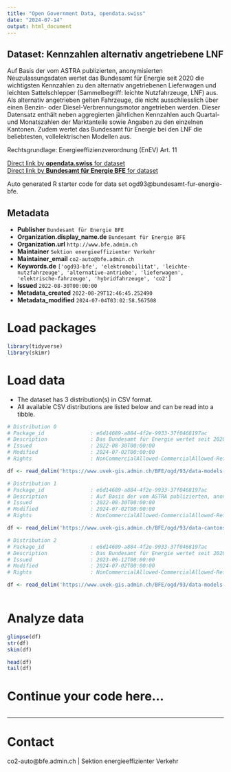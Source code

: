 ```yaml
---
title: "Open Government Data, opendata.swiss"
date: "2024-07-14"
output: html_document
---
```


## Dataset: Kennzahlen alternativ angetriebene LNF

Auf Basis der vom ASTRA publizierten, anonymisierten Neuzulassungsdaten wertet das Bundesamt für Energie seit 2020 die wichtigsten Kennzahlen zu den alternativ angetriebenen Lieferwagen und leichten Sattelschlepper (Sammelbegriff: leichte Nutzfahrzeuge, LNF) aus. Als alternativ angetrieben gelten Fahrzeuge, die nicht ausschliesslich über einen Benzin- oder Diesel-Verbrennungsmotor angetrieben werden. Dieser Datensatz enthält neben aggregierten jährlichen Kennzahlen auch Quartal- und Monatszahlen der Marktanteile sowie Angaben zu den einzelnen Kantonen. Zudem wertet das Bundesamt für Energie bei den LNF die beliebtesten, vollelektrischen Modellen aus.

Rechtsgrundlage: Energieeffizienzverordnung (EnEV) Art. 11


[Direct link by **opendata.swiss** for dataset](https://opendata.swiss/de/dataset/kennzahlen-alternativ-angetriebene-lieferwagen-und-leichte-sattelschlepper)<br>
[Direct link by **Bundesamt für Energie BFE** for dataset](https://www.bfe.admin.ch/bfe/de/home/versorgung/statistik-und-geodaten/kennzahlen-fahrzeuge.html)

Auto generated R starter code for data set ogd93@bundesamt-fur-energie-bfe.

## Metadata

- **Publisher** `Bundesamt für Energie BFE`
- **Organization.display_name.de** `Bundesamt für Energie BFE`
- **Organization.url** `http://www.bfe.admin.ch`
- **Maintainer** `Sektion energieeffizienter Verkehr`
- **Maintainer_email** `co2-auto@bfe.admin.ch`
- **Keywords.de** `['ogd93-bfe', 'elektromobilitat', 'leichte-nutzfahrzeuge', 'alternative-antriebe', 'lieferwagen', 'elektrische-fahrzeuge', 'hybridfahrzeuge', 'co2']`
- **Issued** `2022-08-30T00:00:00`
- **Metadata_created** `2022-08-29T12:46:45.252490`
- **Metadata_modified** `2024-07-04T03:02:58.567508`


# Load packages

```r

library(tidyverse)
library(skimr)

```

# Load data

-   The dataset has 3 distribution(s) in CSV format.
-   All available CSV distributions are listed below and can be read into a tibble.

```r

# Distribution 0
# Package_id               : e6d14689-a884-4f2e-9933-37f0468197ac
# Description              : Das Bundesamt für Energie wertet seit 2020 bei den LNF die beliebtesten, vollelektrischen Modellen (BEV) aus. Für das Jahr 2020 sind Quartalszahlen bereitgestellt, ab 2021 sind die Werte in monatlicher Auflösung verfügbar. Nummerierung der Kantone gemäss BFS 
# Issued                   : 2022-08-30T00:00:00
# Modified                 : 2024-07-02T00:00:00
# Rights                   : NonCommercialAllowed-CommercialAllowed-ReferenceRequired

df <- read_delim('https://www.uvek-gis.admin.ch/BFE/ogd/93/data-models-bev_lnf.csv')

# Distribution 1
# Package_id               : e6d14689-a884-4f2e-9933-37f0468197ac
# Description              : Auf Basis der vom ASTRA publizierten, anonymisierten Neuzulassungsdaten wertet das Bundesamt für Energie ab 2020 wichtige Kennzahlen zu den alternativ angetriebenen Lieferwagen und leichten Sattelschlepper (Sammelbegriff: leichte Nutzfahrzeuge, LNF) aus. Als alternativ angetrieben gelten Fahrzeuge, bei denen nicht ausschliesslich ein Benzin- oder Diesel-Verbrennungsmotor eingebaut ist. Dieser Datensatz enthält neben aggregierten jährlichen Kennzahlen auch Quartals- und Monatszahlen der Marktanteile sowie Angaben zu den einzelnen Kantonen. Legende: t1 = CO2 Durchschnitt, t2 = Anteil BEV, t3 = Anteil Benzin PHEV, t4 = Anteil Diesel PHEV, t5 = Anteil Hybrid Benzin, t6 = Anteil Hybrid Diesel, t7 = Anteil Erdgas, t8 = Anzahl Neuzulassungen, t10 = Anteil Wasserstoff Nummerierung der Kantone gemäss BFS 
# Issued                   : 2022-08-30T00:00:00
# Modified                 : 2024-07-02T00:00:00
# Rights                   : NonCommercialAllowed-CommercialAllowed-ReferenceRequired

df <- read_delim('https://www.uvek-gis.admin.ch/BFE/ogd/93/data-cantons_lnf.csv')

# Distribution 2
# Package_id               : e6d14689-a884-4f2e-9933-37f0468197ac
# Description              : Das Bundesamt für Energie wertet seit 2020 bei den LNF die beliebtesten Plug-In LNF-Modelle (PHEV) aus. Für das Jahr 2020 sind Quartalszahlen bereitgestellt, ab 2021 sind die Werte in monatlicher Auflösung verfügbar. Nummerierung der Kantone gemäss BFS
# Issued                   : 2023-06-12T00:00:00
# Modified                 : 2024-07-02T00:00:00
# Rights                   : NonCommercialAllowed-CommercialAllowed-ReferenceRequired

df <- read_delim('https://www.uvek-gis.admin.ch/BFE/ogd/93/data-models-phev_lnf.csv')



```

# Analyze data

```r

glimpse(df)
str(df)
skim(df)

head(df)
tail(df)

```

# Continue your code here...

```r

```

------------------------------------------------------------------------

# Contact

co2-auto@bfe.admin.ch | Sektion energieeffizienter Verkehr
